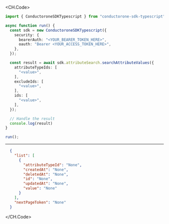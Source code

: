 
<CH.Code>
```typescript SearchAttributeValues.ts
import { ConductoroneSDKTypescript } from "conductorone-sdk-typescript";

async function run() {
  const sdk = new ConductoroneSDKTypescript({
    security: {
      bearerAuth: "<YOUR_BEARER_TOKEN_HERE>",
      oauth: "Bearer <YOUR_ACCESS_TOKEN_HERE>",
    },
  });

  const result = await sdk.attributeSearch.searchAttributeValues({
    attributeTypeIds: [
      "<value>",
    ],
    excludeIds: [
      "<value>",
    ],
    ids: [
      "<value>",
    ],
  });

  // Handle the result
  console.log(result)
}

run();
```
---

```json Example Response
  {
    "list": [
      {
        "attributeTypeId": "None",
        "createdAt": "None",
        "deletedAt": "None",
        "id": "None",
        "updatedAt": "None",
        "value": "None"
      }
    ],
    "nextPageToken": "None"
  }
```
</CH.Code>
